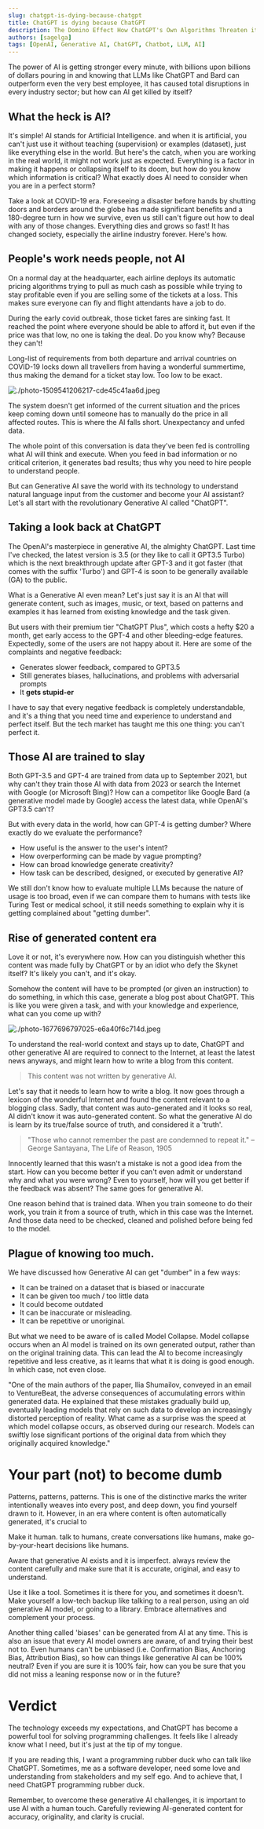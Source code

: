```yaml
---
slug: chatgpt-is-dying-because-chatgpt
title: ChatGPT is dying because ChatGPT
description: The Domino Effect How ChatGPT's Own Algorithms Threaten its Existence
authors: [sagelga]
tags: [OpenAI, Generative AI, ChatGPT, Chatbot, LLM, AI]
---
```


The power of AI is getting stronger every minute, with billions upon billions of dollars pouring in and knowing that LLMs like ChatGPT and Bard can outperform even the very best employee, it has caused total disruptions in every industry sector; but how can AI get killed by itself?

<!--truncate-->

## What the heck is AI?

It's simple! AI stands for Artificial Intelligence. and when it is artificial, you can't just use it without teaching (supervision) or examples (dataset), just like everything else in the world. But here's the catch, when you are working in the real world, it might not work just as expected. Everything is a factor in making it happens or collapsing itself to its doom, but how do you know which information is critical? What exactly does AI need to consider when you are in a perfect storm?

Take a look at COVID-19 era. Foreseeing a disaster before hands by shutting doors and borders around the globe has made significant benefits and a 180-degree turn in how we survive, even us still can't figure out how to deal with any of those changes. Everything dies and grows so fast! It has changed society, especially the airline industry forever. Here's how.

## People's work needs people, not AI

On a normal day at the headquarter, each airline deploys its automatic pricing algorithms trying to pull as much cash as possible while trying to stay profitable even if you are selling some of the tickets at a loss. This makes sure everyone can fly and flight attendants have a job to do.

During the early covid outbreak, those ticket fares are sinking fast. It reached the point where everyone should be able to afford it, but even if the price was that low, no one is taking the deal. Do you know why? Because they can't!

Long-list of requirements from both departure and arrival countries on COVID-19 locks down all travellers from having a wonderful summertime, thus making the demand for a ticket stay low. Too low to be exact.

![./photo-1509541206217-cde45c41aa6d.jpeg](./photo-1509541206217-cde45c41aa6d.jpeg)

The system doesn't get informed of the current situation and the prices keep coming down until someone has to manually do the price in all affected routes. This is where the AI falls short. Unexpectancy and unfed data.

The whole point of this conversation is data they've been fed is controlling what AI will think and execute. When you feed in bad information or no critical criterion, it generates bad results; thus why you need to hire people to understand people.

But can Generative AI save the world with its technology to understand natural language input from the customer and become your AI assistant? Let's all start with the revolutionary Generative AI called "ChatGPT".

## Taking a look back at ChatGPT

The OpenAI's masterpiece in generative AI, the almighty ChatGPT. Last time I've checked, the latest version is 3.5 (or they like to call it GPT3.5 Turbo) which is the next breakthrough update after GPT-3 and it got faster (that comes with the suffix 'Turbo') and GPT-4 is soon to be generally available (GA) to the public.

What is a Generative AI even mean? Let's just say it is an AI that will generate content, such as images, music, or text, based on patterns and examples it has learned from existing knowledge and the task given.

But users with their premium tier "ChatGPT Plus", which costs a hefty $20 a month, get early access to the GPT-4 and other bleeding-edge features. Expectedly, some of the users are not happy about it. Here are some of the complaints and negative feedback:

-   Generates slower feedback, compared to GPT3.5
-   Still generates biases, hallucinations, and problems with adversarial prompts
-   It **gets stupid-er**

I have to say that every negative feedback is completely understandable, and it's a thing that you need time and experience to understand and perfect itself. But the tech market has taught me this one thing: you can't perfect it.

## Those AI are trained to slay

Both GPT-3.5 and GPT-4 are trained from data up to September 2021, but why can't they train those AI with data from 2023 or search the Internet with Google (or Microsoft Bing)? How can a competitor like Google Bard (a generative model made by Google) access the latest data, while OpenAI's GPT3.5 can't?

But with every data in the world, how can GPT-4 is getting dumber? Where exactly do we evaluate the performance?

-   How useful is the answer to the user's intent?
-   How overperforming can be made by vague prompting?
-   How can broad knowledge generate creativity?
-   How task can be described, designed, or executed by generative AI?

We still don't know how to evaluate multiple LLMs because the nature of usage is too broad, even if we can compare them to humans with tests like Turing Test or medical school, it still needs something to explain why it is getting complained about "getting dumber".

## Rise of generated content era

Love it or not, it's everywhere now. How can you distinguish whether this content was made fully by ChatGPT or by an idiot who defy the Skynet itself? It's likely you can't, and it's okay.

Somehow the content will have to be prompted (or given an instruction) to do something, in which this case, generate a blog post about ChatGPT. This is like you were given a task, and with your knowledge and experience, what can you come up with?

![./photo-1677696797025-e6a40f6c714d.jpeg](./photo-1677696797025-e6a40f6c714d.jpeg)

To understand the real-world context and stays up to date, ChatGPT and other generative AI are required to connect to the Internet, at least the latest news anyways, and might learn how to write a blog from this content.

> This content was not written by generative AI.

Let's say that it needs to learn how to write a blog. It now goes through a lexicon of the wonderful Internet and found the content relevant to a blogging class. Sadly, that content was auto-generated and it looks so real, AI didn't know it was auto-generated content. So what the generative AI do is learn by its true/false source of truth, and considered it a 'truth'.

> "Those who cannot remember the past are condemned to repeat it."
> – George Santayana, The Life of Reason, 1905

Innocently learned that this wasn't a mistake is not a good idea from the start. How can you become better if you can't even admit or understand why and what you were wrong? Even to yourself, how will you get better if the feedback was absent? The same goes for generative AI.

One reason behind that is trained data. When you train someone to do their work, you train it from a source of truth, which in this case was the Internet. And those data need to be checked, cleaned and polished before being fed to the model.

## Plague of knowing too much.

We have discussed how Generative AI can get "dumber" in a few ways:

-   It can be trained on a dataset that is biased or inaccurate
-   It can be given too much / too little data
-   It could become outdated
-   It can be inaccurate or misleading.
-   It can be repetitive or unoriginal.

But what we need to be aware of is called Model Collapse. Model collapse occurs when an AI model is trained on its own generated output, rather than on the original training data. This can lead the AI to become increasingly repetitive and less creative, as it learns that what it is doing is good enough. In which case, not even close.

"One of the main authors of the paper, Ilia Shumailov, conveyed in an email to VentureBeat, the adverse consequences of accumulating errors within generated data. He explained that these mistakes gradually build up, eventually leading models that rely on such data to develop an increasingly distorted perception of reality. What came as a surprise was the speed at which model collapse occurs, as observed during our research. Models can swiftly lose significant portions of the original data from which they originally acquired knowledge."

# Your part (not) to become dumb

Patterns, patterns, patterns. This is one of the distinctive marks the writer intentionally weaves into every post, and deep down, you find yourself drawn to it. However, in an era where content is often automatically generated, it's crucial to

Make it human. talk to humans, create conversations like humans, make go-by-your-heart decisions like humans.

Aware that generative AI exists and it is imperfect. always review the content carefully and make sure that it is accurate, original, and easy to understand.

Use it like a tool. Sometimes it is there for you, and sometimes it doesn't. Make yourself a low-tech backup like talking to a real person, using an old generative AI model, or going to a library. Embrace alternatives and complement your process.

Another thing called 'biases' can be generated from AI at any time. This is also an issue that every AI model owners are aware, of and trying their best not to. Even humans can't be unbiased (i.e. Confirmation Bias, Anchoring Bias, Attribution Bias), so how can things like generative AI can be 100% neutral? Even if you are sure it is 100% fair, how can you be sure that you did not miss a leaning response now or in the future?

# Verdict

The technology exceeds my expectations, and ChatGPT has become a powerful tool for solving programming challenges. It feels like I already know what I need, but it's just at the tip of my tongue.

If you are reading this, I want a programming rubber duck who can talk like ChatGPT. Sometimes, me as a software developer, need some love and understanding from stakeholders and my self ego. And to achieve that, I need ChatGPT programming rubber duck.

Remember, to overcome these generative AI challenges, it is important to use AI with a human touch. Carefully reviewing AI-generated content for accuracy, originality, and clarity is crucial.
